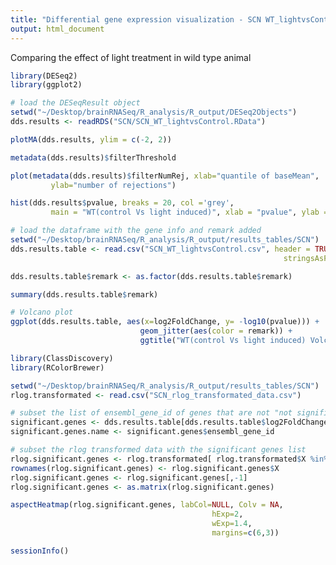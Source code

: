 ```yaml
---
title: "Differential gene expression visualization - SCN WT_lightvsControl"
output: html_document
---
```

Comparing the effect of light treatment in wild type animal
```r
library(DESeq2)
library(ggplot2)

# load the DESeqResult object
setwd("~/Desktop/brainRNASeq/R_analysis/R_output/DESeq2Objects")
dds.results <- readRDS("SCN/SCN_WT_lightvsControl.RData")
```

```r
plotMA(dds.results, ylim = c(-2, 2))
```

```r
metadata(dds.results)$filterThreshold
```

```r
plot(metadata(dds.results)$filterNumRej, xlab="quantile of baseMean", 
		 ylab="number of rejections")
```

```r
hist(dds.results$pvalue, breaks = 20, col ='grey', 
		 main = "WT(control Vs light induced)", xlab = "pvalue", ylab = "Frequency")
```

```r
# load the dataframe with the gene info and remark added
setwd("~/Desktop/brainRNASeq/R_analysis/R_output/results_tables/SCN")
dds.results.table <- read.csv("SCN_WT_lightvsControl.csv", header = TRUE,
															 stringsAsFactors = FALSE)

dds.results.table$remark <- as.factor(dds.results.table$remark)

summary(dds.results.table$remark)
```

```r
# Volcano plot
ggplot(dds.results.table, aes(x=log2FoldChange, y= -log10(pvalue))) + 
	                         geom_jitter(aes(color = remark)) + 
	                         ggtitle("WT(control Vs light induced) Volcano plot")
```

```r
library(ClassDiscovery) 
library(RColorBrewer)

setwd("~/Desktop/brainRNASeq/R_analysis/R_output/results_tables/SCN")
rlog.transformated <- read.csv("SCN_rlog_transformated_data.csv")

# subset the list of ensembl_gene_id of genes that are not "not significant"
significant.genes <- dds.results.table[dds.results.table$log2FoldChange > 1,] 
significant.genes.name <- significant.genes$ensembl_gene_id

# subset the rlog transformed data with the significant genes list
rlog.significant.genes <- rlog.transformated[ rlog.transformated$X %in% significant.genes.name,]
rownames(rlog.significant.genes) <- rlog.significant.genes$X
rlog.significant.genes <- rlog.significant.genes[,-1]
rlog.significant.genes <- as.matrix(rlog.significant.genes)

aspectHeatmap(rlog.significant.genes, labCol=NULL, Colv = NA,
							                 hExp=2, 
							                 wExp=1.4, 
							                 margins=c(6,3))

```

```r
sessionInfo()
```